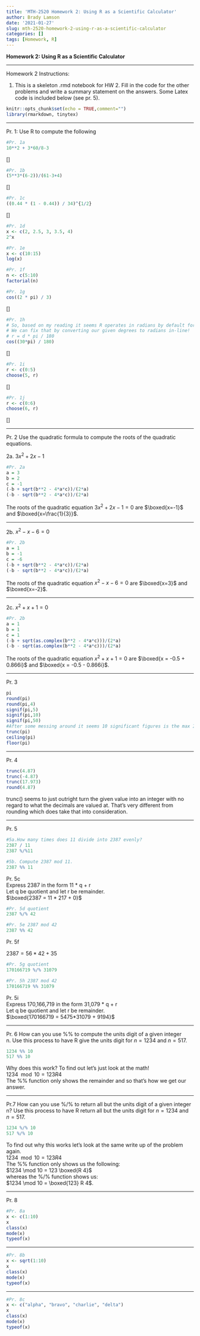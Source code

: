 ```yaml
---
title: 'MTH-2520 Homework 2: Using R as a Scientific Calculator'
author: Brady Lamson
date: '2021-01-27'
slug: mth-2520-homework-2-using-r-as-a-scientific-calculator
categories: []
tags: [Homework, R]
---
```


**Homework 2: Using R as a Scientific Calculator**

***

Homework 2 Instructions:

1. This is a skeleton .rmd notebook for HW 2. Fill in the code for the 
other problems and write a summary statement on the answers. Some 
Latex code is included below (see pr. 5).


```r

knitr::opts_chunk$set(echo = TRUE,comment="")
library(rmarkdown, tinytex)

```

***
Pr. 1: Use R to compute the following

```r
#Pr. 1a
10**2 + 3*60/8-3
```
\[\boxed{10^2 + \frac{3*60}{8} - 3 = 119.5}\]


```r
#Pr. 1b
(5**3*(6-2))/(61-3+4)
```
\[\boxed{\frac{5^3 * (6 - 2)}{61 -3 + 4} = 8.06}\]


```r
#Pr. 1c
((0.44 * (1 - 0.44)) / 34)^{1/2}
```
\[\boxed{\left( \frac{0.44 * (1 - 0.44)}{34} \right) ^{1/2}}\]


```r
#Pr. 1d
x <- c(2, 2.5, 3, 3.5, 4)
2^x
```
\begin{center}
\begin{tabular}{ |c|c| } 
 \hline
  x & $x^2$ \\ [0.5ex] 
 \hline\hline
 2 & 4.0 \\ 
 2.5 & 5.65 \\ 
 3 & 8.00 \\
 3.5 & 11.3 \\
 4 & 16.00 \\
 \hline
\end{tabular}
\end{center}

```r
#Pr. 1e
x <- c(10:15)
log(x)
```
\begin{center}
\begin{tabular}{ |c|c| } 
 \hline
  x & $ln(x)$ \\ [0.5ex] 
 \hline\hline
 10 & 2.30 \\ 
 11 & 2.40 \\ 
 12 & 2.48 \\
 13 & 2.56 \\
 14 & 2.64 \\
 15 & 2.71 \\
 \hline
\end{tabular}
\end{center}


```r
#Pr. 1f
n <- c(5:10)
factorial(n)
```
\begin{center}
\begin{tabular}{ |c|c| } 
 \hline
  n & n! \\ [0.5ex] 
 \hline\hline
 5 & 120 \\ 
 6 & 720 \\ 
 7 & 5040 \\
 8 & 40320 \\
 9 & 362880 \\
 10 & 3628800 \\
 \hline
\end{tabular}
\end{center}



```r
#Pr. 1g
cos((2 * pi) / 3)
```
\[\boxed{cos\frac{2\pi}{3} = -0.5}\]


```r
#Pr. 1h
# So, based on my reading it seems R operates in radians by default for stuff like cos.
# We can fix that by converting our given degrees to radians in-line!
# r = d * pi / 180
cos((30*pi) / 180)
```
\[\boxed{cos(30^{\circ}) = 0.866}\]


```r
#Pr. 1i
r <- c(0:5)
choose(5, r)
```
\[\frac{n!}{r! (n - r)!}\]
\centerline{Where $n$ is the number of things to choose from (5), and we choose $r$ of them.}
\begin{center}
\begin{tabular}{ |c|c| } 
 \hline
  r & x \\ [0.5ex] 
 \hline\hline
 0 & 1 \\ 
 1 & 5 \\ 
 2 & 10 \\
 3 & 10 \\
 4 & 5 \\
 5 & 1 \\
 \hline
\end{tabular}
\end{center}


```r
#Pr. 1j
r <- c(0:6)
choose(6, r)
```
\[\frac{n!}{r! (n - r)!}\]
\begin{center}
\begin{tabular}{ |c|c| } 
 \hline
  r & x \\ [0.5ex] 
 \hline\hline
 0 & 1 \\ 
 1 & 6 \\ 
 2 & 15 \\
 3 & 20 \\
 4 & 15 \\
 5 & 6 \\
 6 & 1 \\
 \hline
\end{tabular}
\end{center}

***
Pr. 2 Use the quadratic formula to compute the roots of the quadratic equations.

2a.
$3x^2 +2x - 1$
```r
#Pr. 2a
a = 3
b = 2
c = -1
(-b + sqrt(b**2 - 4*a*c))/(2*a)
(-b - sqrt(b**2 - 4*a*c))/(2*a)
```
The roots of the quadratic equation $3x^2+2x-1=0$ are $\boxed{x=-1}$ and $\boxed{x=\frac{1}{3}}$.

***

2b. 
$x^2 - x - 6 = 0$
```r
#Pr. 2b
a = 1
b = -1
c = -6
(-b + sqrt(b**2 - 4*a*c))/(2*a)
(-b - sqrt(b**2 - 4*a*c))/(2*a)
```
The roots of the quadratic equation $x^2-x-6=0$ are $\boxed{x=3}$ and $\boxed{x=-2}$.

***

2c.
$x^2 + x + 1 = 0$
```r
#Pr. 2b
a = 1
b = 1
c = 1
(-b + sqrt(as.complex(b**2 - 4*a*c)))/(2*a)
(-b - sqrt(as.complex(b**2 - 4*a*c)))/(2*a)

```
The roots of the quadratic equation $x^2+x+1=0$ are $\boxed{x = -0.5 + 0.866i}$ and $\boxed{x = -0.5 - 0.866i}$.

***
Pr. 3

```r
pi
round(pi)
round(pi,4)
signif(pi,5)
signif(pi,10)
signif(pi,50)
#After some messing around it seems 10 significant figures is the max I'm able to get out of this.
trunc(pi)
ceiling(pi)
floor(pi)
```

***
Pr. 4

```r
trunc(4.87)
trunc(-4.87)
trunc(17.973)
round(4.87)
```
trunc() seems to just outright turn the given value into an integer with no regard to what the decimals are valued at. That's very different from rounding which does take that into consideration. 

***
Pr. 5

```r
#5a.How many times does 11 divide into 2387 evenly?
2387 / 11
2387 %/%11

#5b. Compute 2387 mod 11.
2387 %% 11
```


Pr. 5c  
Express 2387 in the form 11 * q + r  
Let q be quotient and let r be remainder.  
$\boxed{2387 = 11 * 217 + 0}$


```r
#Pr. 5d quotient
2387 %/% 42

#Pr. 5e 2387 mod 42
2387 %% 42

```


Pr. 5f 

$2387 = 56*42 +35$


```r
#Pr. 5g quotient
170166719 %/% 31079

#Pr. 5h 2387 mod 42
170166719 %% 31079

```

Pr. 5i  
Express 170,166,719 in the form 31,079 * q + r  
Let q be quotient and let r be remainder.  
$\boxed{170166719 = 5475*31079 + 9194}$


***
Pr. 6 How can you use %% to compute the units digit of a given integer n. Use this process to have R give the units digit for $n = 1234$ and $n = 517$.

```r
1234 %% 10
517 %% 10
```
Why does this work? To find out let's just look at the math!  
$1234 \mod 10 = 123 R 4$  
The %% function only shows the remainder and so that's how we get our answer. 


***
Pr.7 How can you use %/% to return all but the units digit of a given integer n? Use this process to have R return all but the units digit for $n = 1234$ and $n = 517$.

```r
1234 %/% 10
517 %/% 10
```
To find out why this works let's look at the same write up of the problem again.  
$1234 \mod 10 = 123 R 4$  
The %% function only shows us the following:  
$1234 \mod 10 = 123 \boxed{R 4}$  
whereas the %/% function shows us:  
$1234 \mod 10 = \boxed{123} R 4$. 



***
Pr. 8 

```r
#Pr. 8a
x <- c(1:10)
x
class(x)
mode(x)
typeof(x)

```

***
```r
#Pr. 8b
x <- sqrt(1:10)
x
class(x)
mode(x)
typeof(x)
```

***
```r
#Pr. 8c
x <- c("alpha", "bravo", "charlie", "delta")
x
class(x)
mode(x)
typeof(x)
```